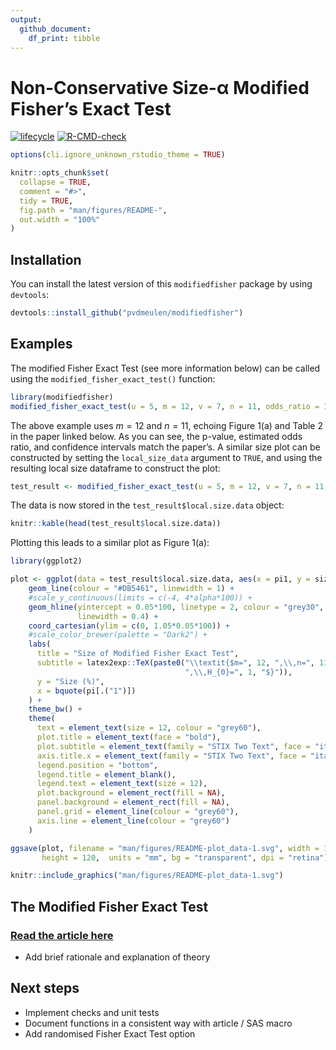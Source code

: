 ```yaml
---
output:
  github_document:
    df_print: tibble
---
```


<!-- README.md is generated from README.Rmd. Please edit that file -->

# Non-Conservative Size-α Modified Fisher's Exact Test
<!-- badges: start -->
[![lifecycle](https://img.shields.io/badge/lifecycle-experimental-orange.svg)](https://www.tidyverse.org/lifecycle/#experimental)
[![R-CMD-check](https://github.com/pvdmeulen/modifiedfisher/actions/workflows/R-CMD-check.yaml/badge.svg)](https://github.com/pvdmeulen/modifiedfisher/actions/workflows/R-CMD-check.yaml)
<!-- badges: end -->

```r
options(cli.ignore_unknown_rstudio_theme = TRUE)

knitr::opts_chunk$set(
  collapse = TRUE,
  comment = "#>",
  tidy = TRUE,
  fig.path = "man/figures/README-",
  out.width = "100%"
)

```

## Installation

You can install the latest version of this `modifiedfisher` package by using `devtools`:

```r
devtools::install_github("pvdmeulen/modifiedfisher")
```

## Examples

The modified Fisher Exact Test (see more information below) can be called using the `modified_fisher_exact_test()` function:

```r
library(modifiedfisher)
modified_fisher_exact_test(u = 5, m = 12, v = 7, n = 11, odds_ratio = 1, alpha = 0.05)
```

The above example uses $m = 12$ and $n = 11$, echoing Figure 1(a) and Table 2 in the paper linked below. As you can see, the p-value, estimated odds ratio, and confidence intervals match the paper's. A similar size plot can be constructed by setting the `local_size_data` argument to `TRUE`, and using the resulting local size dataframe to construct the plot:

```r
test_result <- modified_fisher_exact_test(u = 5, m = 12, v = 7, n = 11, odds_ratio = 1, alpha = 0.05, local_size_data = TRUE)
```

The data is now stored in the `test_result$local.size.data` object:

```r
knitr::kable(head(test_result$local.size.data))
```

Plotting this leads to a similar plot as Figure 1(a):

```r
library(ggplot2)

plot <- ggplot(data = test_result$local.size.data, aes(x = pi1, y = size)) +
    geom_line(colour = "#DB5461", linewidth = 1) +
    #scale_y_continuous(limits = c(-4, 4*alpha*100)) +
    geom_hline(yintercept = 0.05*100, linetype = 2, colour = "grey30",
               linewidth = 0.4) +
    coord_cartesian(ylim = c(0, 1.05*0.05*100)) +
    #scale_color_brewer(palette = "Dark2") +
    labs(
      title = "Size of Modified Fisher Exact Test",
      subtitle = latex2exp::TeX(paste0("\\textit{$m=", 12, ",\\,n=", 11,
                                       ",\\,H_{0}=", 1, "$}")),
      y = "Size (%)",
      x = bquote(pi[.("1")])
    ) +
    theme_bw() +
    theme(
      text = element_text(size = 12, colour = "grey60"),
      plot.title = element_text(face = "bold"),
      plot.subtitle = element_text(family = "STIX Two Text", face = "italic"),
      axis.title.x = element_text(family = "STIX Two Text", face = "italic"),
      legend.position = "bottom",
      legend.title = element_blank(),
      legend.text = element_text(size = 12),
      plot.background = element_rect(fill = NA),
      panel.background = element_rect(fill = NA),
      panel.grid = element_line(colour = "grey60"),
      axis.line = element_line(colour = "grey60")
    )

ggsave(plot, filename = "man/figures/README-plot_data-1.svg", width = 160,
       height = 120,  units = "mm", bg = "transparent", dpi = "retina")

knitr::include_graphics("man/figures/README-plot_data-1.svg")
```

## The Modified Fisher Exact Test

### [Read the article here](https://www.researchgate.net/publication/351111885_Consistent_Confidence_Limits_P_Values_and_Power_of_the_Non-Conservative_Size_-a_Modified_Fisher_Exact_Test)

- Add brief rationale and explanation of theory

## Next steps

- Implement checks and unit tests
- Document functions in a consistent way with article / SAS macro
- Add randomised Fisher Exact Test option
